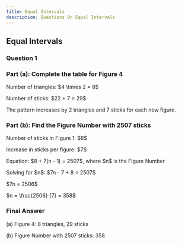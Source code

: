 ```yaml
---
title: Equal Intervals
description: Questions On Equal Intervals
---
```




## Equal Intervals

### Question 1

<Accordions>
  <Accordion title="Question">
    <QuestionWithImage
      image={q1}
    />
  </Accordion>
  <Accordion title="Answer Walkthrough">

<div className="steps">
  <div className="step">
    <h3>Part (a): Complete the table for Figure 4</h3>
    <p>Number of triangles: $4 \times 2 = 8$</p>
    <p>Number of sticks: $22 + 7 = 29$</p>
    <p>
      The pattern increases by 2 triangles and 7 sticks for each new figure.
    </p>
  </div>
  <div className="step">
    <h3>Part (b): Find the Figure Number with 2507 sticks</h3>
    <p>Number of sticks in Figure 1: $8$</p>
    <p>Increase in sticks per figure: $7$</p>
    <p>Equation: $8 + 7(n - 1) = 2507$, where $n$ is the Figure Number</p>
    <p>Solving for $n$: $7n - 7 + 8 = 2507$</p>
    <p>$7n = 2506$</p>
    <p>
      $n = \frac{2506}
      {7} = 358$
    </p>
  </div>
  <div className="step">
    <h3>Final Answer</h3>
    <p>(a) Figure 4: 8 triangles, 29 sticks</p>
    <p>(b) Figure Number with 2507 sticks: 358</p>
  </div>
</div>

  </Accordion>
</Accordions>

